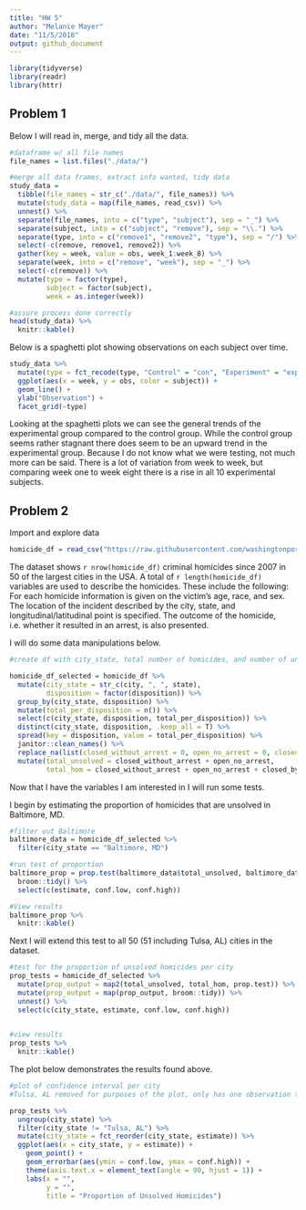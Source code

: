 ```yaml
---
title: "HW 5"
author: "Melanie Mayer"
date: "11/5/2018"
output: github_document
---
```


```r

library(tidyverse)
library(readr)
library(httr)

```

## Problem 1

Below I will read in, merge, and tidy all the data.
 
```r

#dataframe w/ all file names
file_names = list.files("./data/")

#merge all data frames, extract info wanted, tidy data
study_data = 
  tibble(file_names = str_c("./data/", file_names)) %>% 
  mutate(study_data = map(file_names, read_csv)) %>% 
  unnest() %>%
  separate(file_names, into = c("type", "subject"), sep = "_") %>%
  separate(subject, into = c("subject", "remove"), sep = "\\.") %>%
  separate(type, into = c("remove1", "remove2", "type"), sep = "/") %>%
  select(-c(remove, remove1, remove2)) %>%
  gather(key = week, value = obs, week_1:week_8) %>%
  separate(week, into = c("remove", "week"), sep = "_") %>%
  select(-c(remove)) %>%
  mutate(type = factor(type),
         subject = factor(subject),
         week = as.integer(week))

#assure process done correctly
head(study_data) %>%
  knitr::kable()

```

Below is a spaghetti plot showing observations on each subject over time.

```r
study_data %>%
  mutate(type = fct_recode(type, "Control" = "con", "Experiment" = "exp")) %>%
  ggplot(aes(x = week, y = obs, color = subject)) + 
  geom_line() +
  ylab("Observation") +
  facet_grid(~type)
```

Looking at the spaghetti plots we can see the general trends of the experimental group compared to the control group. While the control group seems rather stagnant there does seem to be an upward trend in the experimental group. Because I do not know what we were testing, not much more can be said. There is a lot of variation from week to week, but comparing week one to week eight there is a rise in all 10 experimental subjects.


## Problem 2

Import and explore data

```r
homicide_df = read_csv("https://raw.githubusercontent.com/washingtonpost/data-homicides/master/homicide-data.csv")

```

The dataset shows `r nrow(homicide_df)` criminal homicides since 2007 in 50 of the largest cities in the USA. A total of `r length(homicide_df)` variables are used to describe the homicides. These include the following: For each homicide information is given on the victim's age, race, and sex. The location of the incident described by the city, state, and longitudinal/latitudinal point is specified. The outcome of the homicide, i.e. whether it resulted in an arrest, is also presented.

I will do some data manipulations below.

```r

#create df with city_state, total number of homicides, and number of unsolved homicides variables

homicide_df_selected = homicide_df %>%
  mutate(city_state = str_c(city, ", ", state),
         disposition = factor(disposition)) %>%
  group_by(city_state, disposition) %>%
  mutate(total_per_disposition = n()) %>%
  select(c(city_state, disposition, total_per_disposition)) %>%
  distinct(city_state, disposition, .keep_all = T) %>%
  spread(key = disposition, value = total_per_disposition) %>%
  janitor::clean_names() %>%
  replace_na(list(closed_without_arrest = 0, open_no_arrest = 0, closed_by_arrest = 0)) %>%
  mutate(total_unsolved = closed_without_arrest + open_no_arrest,
         total_hom = closed_without_arrest + open_no_arrest + closed_by_arrest)

```

Now that I have the variables I am interested in I will run some tests.

I begin by estimating the proportion of homicides that are unsolved in Baltimore, MD.


```r
#filter out Baltimore
baltimore_data = homicide_df_selected %>%
  filter(city_state == "Baltimore, MD")

#run test of proportion
baltimore_prop = prop.test(baltimore_data$total_unsolved, baltimore_data$total_hom) %>%
  broom::tidy() %>%
  select(c(estimate, conf.low, conf.high))

#View results
baltimore_prop %>%
  knitr::kable()

```

Next I will extend this test to all 50 (51 including Tulsa, AL) cities in the dataset.

```r
#test for the proportion of unsolved homicides per city
prop_tests = homicide_df_selected %>%
  mutate(prop_output = map2(total_unsolved, total_hom, prop.test)) %>%
  mutate(prop_output = map(prop_output, broom::tidy)) %>%
  unnest() %>%
  select(c(city_state, estimate, conf.low, conf.high))
 

#view results
prop_tests %>% 
  knitr::kable()

```

The plot below demonstrates the results found above.

```r
#plot of confidence interval per city
#Tulsa, AL removed for purposes of the plot, only has one observation therefore very imprecise CI

prop_tests %>%
  ungroup(city_state) %>%
  filter(city_state != "Tulsa, AL") %>%
  mutate(city_state = fct_reorder(city_state, estimate)) %>%
  ggplot(aes(x = city_state, y = estimate)) +
    geom_point() + 
    geom_errorbar(aes(ymin = conf.low, ymax = conf.high)) +
    theme(axis.text.x = element_text(angle = 90, hjust = 1)) +
    labs(x = "",
         y = "",
         title = "Proportion of Unsolved Homicides")
```

